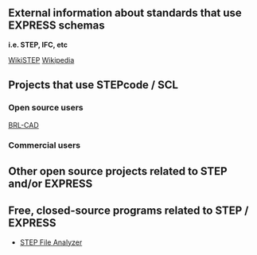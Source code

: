 == External information about standards that use EXPRESS schemas ==
'''i.e. STEP, IFC, etc'''

[http://wikistep.org/index.php/Main_Page WikiSTEP]
[http://en.wikipedia.org/wiki/ISO_10303 Wikipedia]


== Projects that use STEPcode / SCL ==

=== Open source users ===
[http://brlcad.org BRL-CAD]

=== Commercial users ===


== Other open source projects related to STEP and/or EXPRESS ==

== Free, closed-source programs related to STEP / EXPRESS ==
* [http://ciks.cbt.nist.gov/cgi-bin/ctv/sfa_request.cgi STEP File Analyzer]